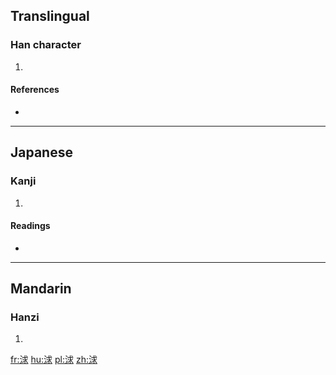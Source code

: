 ==Translingual==

===Han character===
{{Han char|rn=85|rad=水|as=07|sn=10|four=|canj=水戈十水 (EIJE)}}

# {{defn|Han|sort=水07}}

====References====
* {{Han ref|kx=0623.190|dkj=17455|hdz=31619.080|uh=6D57|ud=27991}}

----

==Japanese==

===Kanji===
{{ja-kanji|grade=|rs=水07}}

# {{defn|lang=ja|sort=水07}}

====Readings====
* {{ja-readings|on=[[きゅう]] (kyū), [[ぐ]] (gu)|kun=}}

----

==Mandarin==

===Hanzi===
{{cmn-hanzi|pin=[[qiú]] ([[qiu2]])|wg=ch'iu<sup>2</sup>}}

# {{defn|lang=cmn|sort=水07}}

[[fr:浗]]
[[hu:浗]]
[[pl:浗]]
[[zh:浗]]